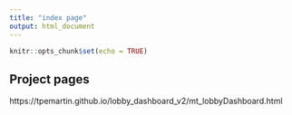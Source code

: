 ```yaml
---
title: "index page"
output: html_document
---
```


```r
knitr::opts_chunk$set(echo = TRUE)
```

## Project pages

https://tpemartin.github.io/lobby_dashboard_v2/mt_lobbyDashboard.html
